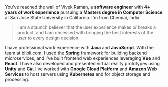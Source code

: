 
You've reached the wall of Vivek Raman, a **software engineer** with **4+ years of work experience** pursuing a **Masters degree in Computer Science** at San Jose State University in California.
I'm from Chennai, India.

> I am a staunch believer that the user experience makes or breaks a product, and I am obsessed with bringing the best interests of the user to every design decision.

<TechTable />

I have professional work experience with <TechLogo name="java" followColorScheme /> **Java** and <TechLogo name="javascript" /> **JavaScript**.
With the team at blibli.com, I used the <TechLogo name="spring" followColorScheme /> **Spring** framework for building backend microservices, and I've built frontend web experiences leveraging <TechLogo name="vuejs" followColorScheme /> **Vue** and <TechLogo name="react" followColorScheme /> **React**.
I have also developed and presented virtual reality prototypes using <TechLogo name="unity" followColorScheme /> **Unity** and <TechLogo name="cs" /> **C#**.
I've worked with <TechLogo name="gcp" followColorScheme /> **Google Cloud Platform** and <TechLogo name="aws" followColorScheme /> **Amazon Web Services** to host servers using <TechLogo name="kubernetes" /> **Kubernetes** and for object storage and processing.
